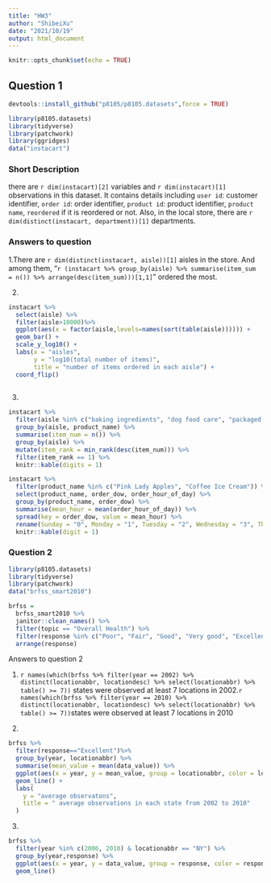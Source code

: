 ```yaml
---
title: "HW3"
author: "ShibeiXu"
date: "2021/10/19"
output: html_document
---
```


```r
knitr::opts_chunk$set(echo = TRUE)
```

## Question 1
```r
devtools::install_github("p8105/p8105.datasets",force = TRUE)
```
```r
library(p8105.datasets)
library(tidyverse)
library(patchwork)
library(ggridges)
data("instacart")
```
### Short Description
there are `r dim(instacart)[2]` variables and `r dim(instacart)[1]` observations in this dataset. It contains details including `user id`: customer identifier, `order id`: order identifier, `product id`: product identifier, `product name`, `reordered` if it is reordered or not. Also, in the local store, there are `r dim(distinct(instacart, department))[1]` departments.

### Answers to question
1.There are `r dim(distinct(instacart, aisle))[1]` aisles in the store. And among them, "`r (instacart %>% group_by(aisle) %>% summarise(item_sum = n()) %>% arrange(desc(item_sum)))[1,1]`" ordered the most.

2.
```r
instacart %>% 
  select(aisle) %>% 
  filter(aisle>10000)%>%
  ggplot(aes(x = factor(aisle,levels=names(sort(table(aisle)))))) +
  geom_bar() +
  scale_y_log10() +
  labs(x = "aisles", 
       y = "log10(total number of items)", 
       title = "number of items ordered in each aisle") +
  coord_flip()
 
```
3.
```r
instacart %>% 
  filter(aisle %in% c("baking ingredients", "dog food care", "packaged vegetables fruits")) %>% 
  group_by(aisle, product_name) %>% 
  summarise(item_num = n()) %>% 
  group_by(aisle) %>% 
  mutate(item_rank = min_rank(desc(item_num))) %>% 
  filter(item_rank == 1) %>% 
  knitr::kable(digits = 1)
```
```r
instacart %>% 
  filter(product_name %in% c("Pink Lady Apples", "Coffee Ice Cream")) %>% 
  select(product_name, order_dow, order_hour_of_day) %>% 
  group_by(product_name, order_dow) %>% 
  summarise(mean_hour = mean(order_hour_of_day)) %>% 
  spread(key = order_dow, value = mean_hour) %>% 
  rename(Sunday = "0", Monday = "1", Tuesday = "2", Wednesday = "3", Thursday = "4", Friday = "5", Saturday = "6") %>% 
  knitr::kable(digit = 1)
```
### Question 2
```r
library(p8105.datasets)
library(tidyverse)
library(patchwork)
data("brfss_smart2010")
```
```r
brfss =
  brfss_smart2010 %>%
  janitor::clean_names() %>% 
  filter(topic == "Overall Health") %>% 
  filter(response %in% c("Poor", "Fair", "Good", "Very good", "Excellent")) %>% 
  arrange(response)
```
Answers to question 2 

1. `r names(which(brfss %>% filter(year == 2002) %>% distinct(locationabbr, locationdesc) %>% select(locationabbr) %>% table() >= 7))` states were observed at least 7 locations in 2002.`r names(which(brfss %>% filter(year == 2010) %>% distinct(locationabbr, locationdesc) %>% select(locationabbr) %>% table() >= 7))`states were observed at least 7 locations in 2010 

2.
```r
brfss %>%
  filter(response=="Excellent")%>%
  group_by(year, locationabbr) %>%
  summarise(mean_value = mean(data_value)) %>%
  ggplot(aes(x = year, y = mean_value, group = locationabbr, color = locationabbr)) +
  geom_line() +
  labs(
    y = "average observatons",
    title = " average observations in each state from 2002 to 2010"
  ) 
```

3.

```r
brfss %>%
  filter(year %in% c(2006, 2010) & locationabbr == "NY") %>%
  group_by(year,response) %>%
  ggplot(aes(x = year, y = data_value, group = response, color = response)) +
  geom_line()
```

